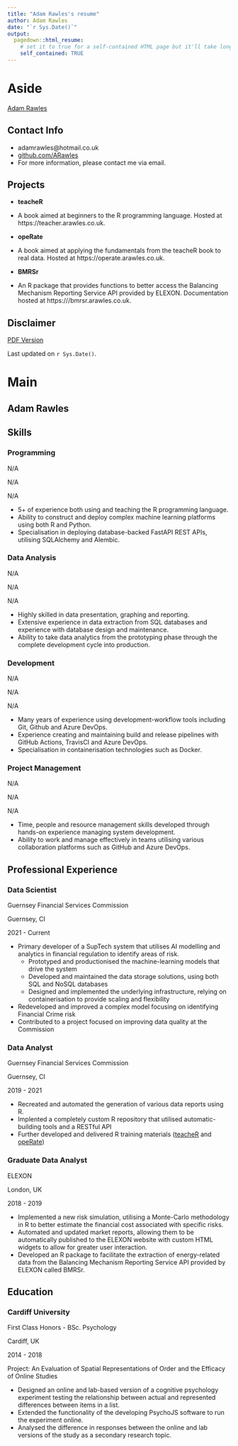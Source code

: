 ```yaml
---
title: "Adam Rawles's resume"
author: Adam Rawles
date: "`r Sys.Date()`"
output:
  pagedown::html_resume:
    # set it to true for a self-contained HTML page but it'll take longer to render
    self_contained: TRUE
---
```


Aside
================================================================================


[Adam Rawles](https://arawles.co.uk){width=80%}


Contact Info {#contact}
--------------------------------------------------------------------------------

- <i class="fa fa-envelope"></i> adamrawles@hotmail.co.uk
- <i class="fa fa-github"></i> [github.com/ARawles](https://github.com/ARawles)
- For more information, please contact me via email.


Projects {#projects}
--------------------------------------------------------------------------------

- __teacheR__

- A book aimed at beginners to the R programming language. Hosted at https://teacher.arawles.co.uk.

- __opeRate__

- A book aimed at applying the fundamentals from the teacheR book to real data. Hosted at https://operate.arawles.co.uk.

- __BMRSr__

- An R package that provides functions to better access the Balancing Mechanism Reporting Service API provided by ELEXON. Documentation hosted at https:///bmrsr.arawles.co.uk.


Disclaimer {#disclaimer}
--------------------------------------------------------------------------------

<a href = "./cv.pdf">PDF Version</a>

Last updated on `r Sys.Date()`.


Main
================================================================================

Adam Rawles {#title}
--------------------------------------------------------------------------------

Skills {data-icon=project-diagram}
--------------------------------------------------------------------------------

### Programming

N/A

N/A

N/A

- 5+ of experience both using and teaching the R programming language.   
- Ability to construct and deploy complex machine learning platforms using both R and Python.   
- Specialisation in deploying database-backed FastAPI REST APIs, utilising SQLAlchemy and Alembic.


### Data Analysis

N/A

N/A

N/A

- Highly skilled in data presentation, graphing and reporting.   
- Extensive experience in data extraction from SQL databases and experience with database design and maintenance.   
- Ability to take data analytics from the prototyping phase through the complete development cycle into production.



### Development

N/A

N/A

N/A

- Many years of experience using development-workflow tools including Git, Github and Azure DevOps.    
- Experience creating and maintaining build and release pipelines with GitHub Actions, TravisCI and Azure DevOps.    
- Specialisation in containerisation technologies such as Docker.

### Project Management

N/A

N/A

N/A

- Time, people and resource management skills developed through hands-on experience managing system development.    
- Ability to work and manage effectively in teams utilising various collaboration platforms such as GitHub and Azure DevOps.

Professional Experience {data-icon=suitcase}
--------------------------------------------------------------------------------

### Data Scientist

Guernsey Financial Services Commission

Guernsey, CI

2021 - Current

- Primary developer of a SupTech system that utilises AI modelling and analytics in financial regulation to identify areas of risk.
    + Prototyped and productionised the machine-learning models that drive the system
    + Developed and maintained the data storage solutions, using both SQL and NoSQL databases
    + Designed and implemented the underlying infrastructure, relying on containerisation to provide scaling and flexibility
- Redeveloped and improved a complex model focusing on identifying Financial Crime risk
- Contributed to a project focused on improving data quality at the Commission


### Data Analyst

Guernsey Financial Services Commission

Guernsey, CI

2019 - 2021

- Recreated and automated the generation of various data reports using R.
- Implented a completely custom R repository that utilised automatic-building tools and a RESTful API
- Further developed and delivered R training materials ([teacheR](https://teacher.arawles.co.uk) and [opeRate](https://operate.arawles.co.uk))

### Graduate Data Analyst

ELEXON

London, UK

2018 - 2019

- Implemented a new risk simulation, utilising a Monte-Carlo methodology in R to better estimate the financial cost associated with specific risks.
- Automated and updated market reports, allowing them to be automatically published to the ELEXON website with custom HTML widgets to allow for greater user interaction.
- Developed an R package to facilitate the extraction of energy-related data from the Balancing Mechanism Reporting Service API provided by ELEXON called BMRSr.

Education {data-icon=graduation-cap}
--------------------------------------------------------------------------------

### Cardiff University

First Class Honors - BSc. Psychology

Cardiff, UK

2014 - 2018 

Project: An Evaluation of Spatial Representations of Order and the Efficacy of Online Studies

- Designed an online and lab-based version of a cognitive psychology experiment testing the relationship between actual and represented differences between items in a list.
- Extended the functionality of the developing PsychoJS software to run the experiment online.
- Analysed the difference in responses between the online and lab versions of the study as a secondary research topic.

